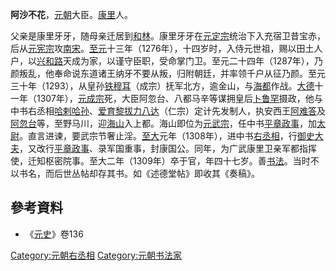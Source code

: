 '''阿沙不花'''{{BD|1263年||1309年|}}，[[元朝|元朝]]大臣。[[康里|康里]]人。

父亲是康里牙牙，随母亲迁居到[[和林|和林]]。康里牙牙在[[元定宗|元定宗]]统治下入充宿卫昔宝赤，后从[[元宪宗|元宪宗]]攻[[南宋|南宋]]。[[至元_(忽必烈)|至元]]十三年（1276年），十四岁时，入侍元世祖，赐以田土人户，以[[兴和路|兴和路]]天成为家，以谨守臣职，受命掌门卫。至元二十四年（1287年），乃颜叛乱，他奉命说东道诸王纳牙不要从叛，归附朝廷，并率领千户从征乃颜。至元三十年（1293），从皇孙[[铁穆耳|铁穆耳]]（成宗）抚军北方，逾金山，与[[海都|海都]]作战。[[大德_(元朝)|大德]]十一年（1307年），[[元成宗|元成宗]]死，大臣阿忽台、八都马辛等谋拥皇后[[卜鲁罕|卜鲁罕]]摄政，他与中书右丞相[[哈剌哈孙|哈剌哈孙]]、[[爱育黎拔力八达|爱育黎拔力八达]]（仁宗）定计先发制人，执安西王[[阿难答|阿难答]]及[[阿忽台|阿忽台]]等，至野马川，迎[[元武宗|海山]]入上都。海山即位为[[元武宗|元武宗]]，任中书[[平章政事|平章政事]]，加[[太尉|太尉]]。直言进谏，要武宗节奢止淫。[[至大|至大]]元年（1308年），进中书[[右丞相|右丞相]]，行[[御史大夫|御史大夫]]，又改行[[平章政事|平章政事]]、录军国重事，封康国公。同年，为广武康里卫亲军都指挥使，迁知枢密院事。至大二年（1309年）卒于官，年四十七岁。善[[书法|书法]]。当时不以书名，而后世丛帖却存其书。如《述德堂帖》即收其《奏稿》。

== 參考資料 ==
* 《[[元史|元史]]》卷136

[[Category:元朝右丞相|Category:元朝右丞相]]
[[Category:元朝书法家|Category:元朝书法家]]